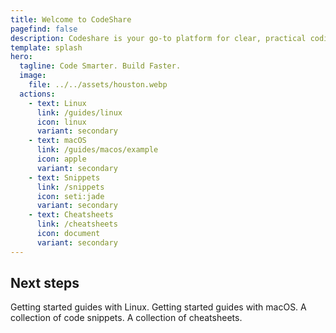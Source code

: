 ```yaml
---
title: Welcome to CodeShare
pagefind: false
description: Codeshare is your go-to platform for clear, practical coding guides and reusable code snippets.
template: splash
hero:
  tagline: Code Smarter. Build Faster.
  image:
    file: ../../assets/houston.webp
  actions:
    - text: Linux
      link: /guides/linux
      icon: linux
      variant: secondary
    - text: macOS
      link: /guides/macos/example
      icon: apple
      variant: secondary
    - text: Snippets
      link: /snippets
      icon: seti:jade
      variant: secondary
    - text: Cheatsheets
      link: /cheatsheets
      icon: document
      variant: secondary
---
```



## Next steps

<CardGrid stagger>
  <Card title="Linux" icon="linux">
    Getting started guides with Linux.
  </Card>
  <Card title="macOS" icon="apple">
    Getting started guides with macOS.
  </Card>
  <Card title="Snippets" icon="seti:jade">
    A collection of code snippets.
  </Card>
  <Card title="Snippets" icon="document">
    A collection of cheatsheets.
  </Card>
</CardGrid>

